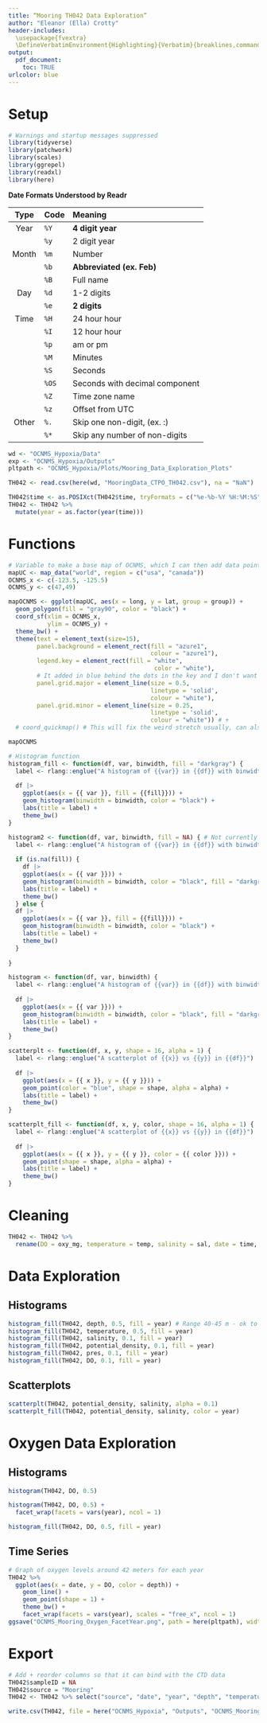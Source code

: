 ```yaml
---
title: “Mooring TH042 Data Exploration”
author: "Eleanor (Ella) Crotty"
header-includes:
  \usepackage{fvextra}
  \DefineVerbatimEnvironment{Highlighting}{Verbatim}{breaklines,commandchars=\\\{\}}
output:
  pdf_document:
    toc: TRUE
urlcolor: blue
---
```


# Setup

```r
# Warnings and startup messages suppressed
library(tidyverse)
library(patchwork)
library(scales)
library(ggrepel)
library(readxl)
library(here)
```

**Date Formats Understood by Readr**

| Type  | Code| Meaning    | 
|:-----:|:-----|:-----------|
| Year  | `%Y` | **4 digit year** |
|       | `%y` | 2 digit year |
| Month | `%m` | Number       |
|       | `%b` | **Abbreviated (ex. Feb)** |
|       | `%B` | Full name |
| Day   | `%d` | 1-2 digits |
|       | `%e` | **2 digits** |
| Time  | `%H` | 24 hour hour |
|       | `%I` | 12 hour hour |
|       | `%p` | am or pm |
|       | `%M` | Minutes |
|       | `%S` | Seconds |
|       | `%OS`| Seconds with decimal component|
|       | `%Z` | Time zone name |
|       | `%z` | Offset from UTC |
| Other | `%.` | Skip one non-digit, (ex. :) |
|       | `%*` | Skip any number of non-digits |

```r
wd <- "OCNMS_Hypoxia/Data"
exp <- "OCNMS_Hypoxia/Outputs"
pltpath <- "OCNMS_Hypoxia/Plots/Mooring_Data_Exploration_Plots"

TH042 <- read.csv(here(wd, "MooringData_CTPO_TH042.csv"), na = "NaN")

TH042$time <- as.POSIXct(TH042$time, tryFormats = c("%e-%b-%Y %H:%M:%S"))
TH042 <- TH042 %>%
  mutate(year = as.factor(year(time)))
```

# Functions

```r
# Variable to make a base map of OCNMS, which I can then add data points to
mapUC <- map_data("world", region = c("usa", "canada"))
OCNMS_x <- c(-123.5, -125.5)
OCNMS_y <- c(47,49)

mapOCNMS <- ggplot(mapUC, aes(x = long, y = lat, group = group)) +
  geom_polygon(fill = "gray90", color = "black") +
  coord_sf(xlim = OCNMS_x, 
           ylim = OCNMS_y) +
  theme_bw() +
  theme(text = element_text(size=15),
        panel.background = element_rect(fill = "azure1", 
                                        colour = "azure1"),
        legend.key = element_rect(fill = "white",
                                         color = "white"),
        # It added in blue behind the dots in the key and I don't want that
        panel.grid.major = element_line(size = 0.5, 
                                        linetype = 'solid', 
                                        colour = "white"), 
        panel.grid.minor = element_line(size = 0.25, 
                                        linetype = 'solid', 
                                        colour = "white")) # +
  # coord_quickmap() # This will fix the weird stretch usually, can also do coord_fixed(ratio = 1.3)

mapOCNMS
```

```r
# Histogram function
histogram_fill <- function(df, var, binwidth, fill = "darkgray") {
  label <- rlang::englue("A histogram of {{var}} in {{df}} with binwidth {binwidth}")
  
  df |> 
    ggplot(aes(x = {{ var }}, fill = {{fill}})) + 
    geom_histogram(binwidth = binwidth, color = "black") + 
    labs(title = label) +
    theme_bw()
}

histogram2 <- function(df, var, binwidth, fill = NA) { # Not currently functional
  label <- rlang::englue("A histogram of {{var}} in {{df}} with binwidth {binwidth}")
  
  if (is.na(fill)) {
    df |> 
    ggplot(aes(x = {{ var }})) + 
    geom_histogram(binwidth = binwidth, color = "black", fill = "darkgray") + 
    labs(title = label) +
    theme_bw()
  } else {
  df |> 
    ggplot(aes(x = {{ var }}, fill = {{fill}})) + 
    geom_histogram(binwidth = binwidth, color = "black") + 
    labs(title = label) +
    theme_bw()
  }
  
}

histogram <- function(df, var, binwidth) {
  label <- rlang::englue("A histogram of {{var}} in {{df}} with binwidth {binwidth}")
  
  df |> 
    ggplot(aes(x = {{ var }})) + 
    geom_histogram(binwidth = binwidth, color = "black", fill = "darkgray") + 
    labs(title = label) +
    theme_bw()
}
```

```r
scatterplt <- function(df, x, y, shape = 16, alpha = 1) {
  label <- rlang::englue("A scatterplot of {{x}} vs {{y}} in {{df}}")
  
  df |> 
    ggplot(aes(x = {{ x }}, y = {{ y }})) + 
    geom_point(color = "blue", shape = shape, alpha = alpha) + 
    labs(title = label) +
    theme_bw()
}

scatterplt_fill <- function(df, x, y, color, shape = 16, alpha = 1) {
  label <- rlang::englue("A scatterplot of {{x}} vs {{y}} in {{df}}")
  
  df |> 
    ggplot(aes(x = {{ x }}, y = {{ y }}, color = {{ color }})) + 
    geom_point(shape = shape, alpha = alpha) + 
    labs(title = label) +
    theme_bw()
}
```

# Cleaning

```r
TH042 <- TH042 %>% 
  rename(DO = oxy_mg, temperature = temp, salinity = sal, date = time, potential_density = dens)
```

# Data Exploration

## Histograms
```r
histogram_fill(TH042, depth, 0.5, fill = year) # Range 40-45 m - ok to clip CTD data to that?
histogram_fill(TH042, temperature, 0.5, fill = year)
histogram_fill(TH042, salinity, 0.1, fill = year)
histogram_fill(TH042, potential_density, 0.1, fill = year)
histogram_fill(TH042, pres, 0.1, fill = year)
histogram_fill(TH042, DO, 0.1, fill = year)
```

## Scatterplots

```r
scatterplt(TH042, potential_density, salinity, alpha = 0.1)
scatterplt_fill(TH042, potential_density, salinity, color = year)
```


# Oxygen Data Exploration

## Histograms
```r
histogram(TH042, DO, 0.5)

histogram(TH042, DO, 0.5) +
  facet_wrap(facets = vars(year), ncol = 1)

histogram_fill(TH042, DO, 0.5, fill = year) 
```

## Time Series

```r
# Graph of oxygen levels around 42 meters for each year
TH042 %>% 
  ggplot(aes(x = date, y = DO, color = depth)) +
    geom_line() +
    geom_point(shape = 1) +
    theme_bw() +
    facet_wrap(facets = vars(year), scales = "free_x", ncol = 1)
ggsave("OCNMS_Mooring_Oxygen_FacetYear.png", path = here(pltpath), width = 3000, height = 4000, units = "px")
```

# Export

```r
# Add + reorder columns so that it can bind with the CTD data
TH042$sampleID = NA
TH042$source = "Mooring"
TH042 <- TH042 %>% select("source", "date", "year", "depth", "temperature", "DO", "salinity", "potential_density", "pres", "cond")

write.csv(TH042, file = here("OCNMS_Hypoxia", "Outputs", "OCNMS_Mooring_CleanData.csv"))
```

